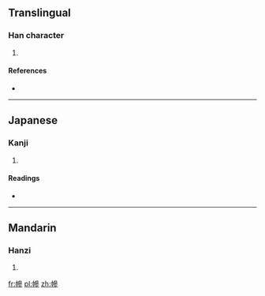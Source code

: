 ==Translingual==

===Han character===
{{Han char|rn=50|rad=巾|as=11|sn=14|four=4322<sub>2</sub>|canj=中月戈戈竹 (LBIIH)}}

# {{defn|Han|sort=巾11}}

====References====
* {{Han ref|kx=0335.250|dkj=09047|dj=0642.290|hdz=10753.070|uh=5E53|ud=24147|bh=E1B4|bd=57780}}

----

==Japanese==

===Kanji===
{{ja-kanji|grade=|rs=巾11}}

# {{defn|Japanese|sort=巾11}}

====Readings====
* {{ja-readings|on=[[しん]] (shin), [[せん]] (sen), [[さん]] (san), [[せう]] (seu)|kun=}}

----

==Mandarin==

===Hanzi===
{{cmn-hanzi|pin=[[shān]] ([[shan1]])|wg=shan<sup>1</sup>}}

# {{defn|Mandarin|sort=巾11}}

[[fr:幓]]
[[pl:幓]]
[[zh:幓]]